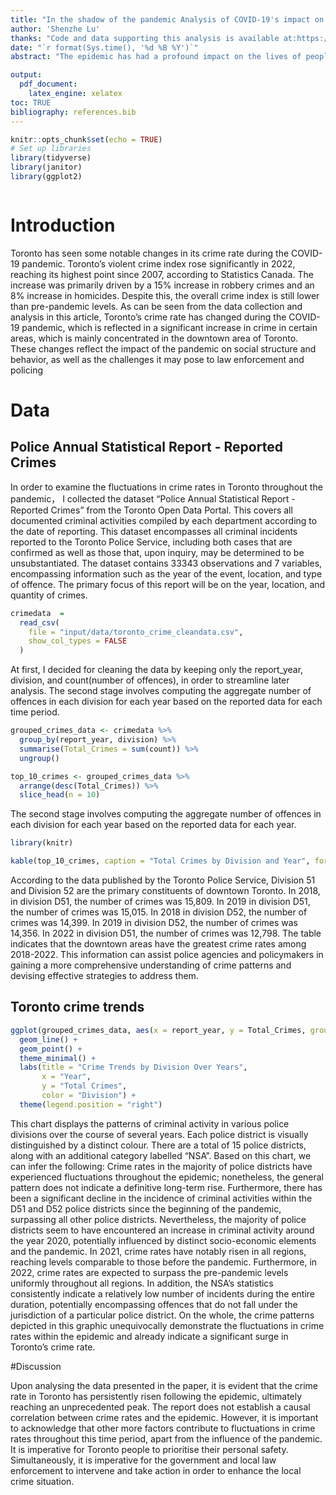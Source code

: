 ```yaml
---
title: "In the shadow of the pandemic Analysis of COVID-19's impact on Toronto's crime rate"
author: 'Shenzhe Lu'
thanks: "Code and data supporting this analysis is available at:https://github.com/lushenzhe1010/STA302-.git"
date: "`r format(Sys.time(), '%d %B %Y')`"
abstract: "The epidemic has had a profound impact on the lives of people in Toronto. During this period, there was a growing perception among individuals that the incidence of criminal activities was on the rise. This article analyzes the fluctuations in crime rates across several regions of Toronto within the ongoing pandemic. The data and photographs clearly show a significant decline in Toronto's crime rate during the pandemic. However, during the next stages of the epidemic, Toronto's crime rate has consistently and steadily risen, without any apparent downward trend. The primary areas where crimes occur are still predominantly focused in Toronto, specifically in the Division51 and Division52(downtown).This presents a more demanding issue for the security administrators in Toronto."

output:
  pdf_document:
    latex_engine: xelatex
toc: TRUE
bibliography: references.bib
---
```


```r
knitr::opts_chunk$set(echo = TRUE)
# Set up libraries
library(tidyverse)
library(janitor)
library(ggplot2)



```

\newpage

# Introduction
Toronto has seen some notable changes in its crime rate during the COVID-19 pandemic. Toronto's violent crime index rose significantly in 2022, reaching its highest point since 2007, according to Statistics Canada. The increase was primarily driven by a 15% increase in robbery crimes and an 8% increase in homicides. Despite this, the overall crime index is still lower than pre-pandemic levels.
As can be seen from the data collection and analysis in this article, Toronto's crime rate has changed during the COVID-19 pandemic, which is reflected in a significant increase in crime in certain areas, which is mainly concentrated in the downtown area of ​​Toronto. These changes reflect the impact of the pandemic on social structure and behavior, as well as the challenges it may pose to law enforcement and policing


# Data
## Police Annual Statistical Report - Reported Crimes
In order to examine the fluctuations in crime rates in Toronto throughout the pandemic， I collected the dataset "Police Annual Statistical Report - Reported Crimes" from the Toronto Open Data Portal. This covers all documented criminal activities compiled by each department according to the date of reporting. This dataset encompasses all criminal incidents reported to the Toronto Police Service, including both cases that are confirmed as well as those that, upon inquiry, may be determined to be unsubstantiated. The dataset contains 33343 observations and 7 variables, encompassing information such as the year of the event, location, and type of offence. The primary focus of this report will be on the year, location, and quantity of crimes.

```r
crimedata  = 
  read_csv(
    file = "input/data/toronto_crime_cleandata.csv",
    show_col_types = FALSE
  )
```

At first, I decided for cleaning the data by keeping only the report_year, division, and count(number of offences), in order to streamline later analysis. The second stage involves computing the aggregate number of offences in each division for each year based on the reported data for each time period.


```r

grouped_crimes_data <- crimedata %>%
  group_by(report_year, division) %>%
  summarise(Total_Crimes = sum(count)) %>%
  ungroup()


```
```r
top_10_crimes <- grouped_crimes_data %>%
  arrange(desc(Total_Crimes)) %>%
  slice_head(n = 10)


```

The second stage involves computing the aggregate number of offences in each division for each year based on the reported data for each year.

```r
library(knitr)

kable(top_10_crimes, caption = "Total Crimes by Division and Year", format = "markdown")

```
According to the data published by the Toronto Police Service, Division 51 and Division 52 are the primary constituents of downtown Toronto.
In 2018, in division D51, the number of crimes was 15,809.
In 2019 in division D51, the number of crimes was 15,015.
In 2018 in division D52, the number of crimes was 14,399.
In 2019 in division D52, the number of crimes was 14,356.
In 2022 in division D51, the number of crimes was 12,798.
The table indicates that the downtown areas have the greatest crime rates among 2018-2022. This information can assist police agencies and policymakers in gaining a more comprehensive understanding of crime patterns and devising effective strategies to address them.


## Toronto crime trends
```r

ggplot(grouped_crimes_data, aes(x = report_year, y = Total_Crimes, group = division, color = division)) +
  geom_line() +
  geom_point() +
  theme_minimal() +
  labs(title = "Crime Trends by Division Over Years",
       x = "Year",
       y = "Total Crimes",
       color = "Division") +
  theme(legend.position = "right")

```
This chart displays the patterns of criminal activity in various police divisions over the course of several years. Each police district is visually distinguished by a distinct colour. There are a total of 15 police districts, along with an additional category labelled "NSA".
Based on this chart, we can infer the following:
Crime rates in the majority of police districts have experienced fluctuations throughout the epidemic; nonetheless, the general pattern does not indicate a definitive long-term rise.
Furthermore, there has been a significant decline in the incidence of criminal activities within the D51 and D52 police districts since the beginning of the pandemic, surpassing all other police districts. Nevertheless, the majority of police districts seem to have encountered an increase in criminal activity around the year 2020, potentially influenced by distinct socio-economic elements and the pandemic. In 2021, crime rates have notably risen in all regions, reaching levels comparable to those before the pandemic. Furthermore, in 2022, crime rates are expected to surpass the pre-pandemic levels uniformly throughout all regions.
In addition, the NSA's statistics consistently indicate a relatively low number of incidents during the entire duration, potentially encompassing offences that do not fall under the jurisdiction of a particular police district.
On the whole, the crime patterns depicted in this graphic unequivocally demonstrate the fluctuations in crime rates within the epidemic and already indicate a significant surge in Toronto's crime rate.

#Discussion

Upon analysing the data presented in the paper, it is evident that the crime rate in Toronto has persistently risen following the epidemic, ultimately reaching an unprecedented peak. The report does not establish a causal correlation between crime rates and the epidemic. However, it is important to acknowledge that other more factors contribute to fluctuations in crime rates throughout this time period, apart from the influence of the pandemic. It is imperative for Toronto people to prioritise their personal safety. Simultaneously, it is imperative for the government and local law enforcement to intervene and take action in order to enhance the local crime situation.
